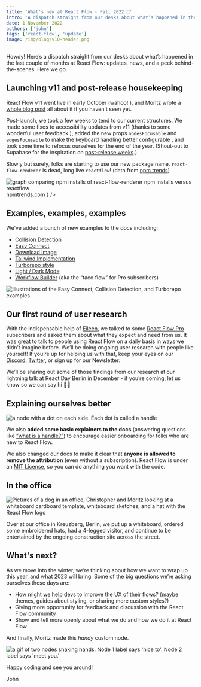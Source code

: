 ```yaml
---
title: 'What’s new at React Flow - Fall 2022 🍂'
intro: 'A dispatch straight from our desks about what’s happened in the last couple of months at React Flow: updates, news, and a peek behind-the-scenes.'
date: 1 November 2022
authors: ['john']
tags: ['react-flow', 'update']
image: /img/blog/v10-header.png
---
```



Howdy! Here’s a dispatch straight from our desks about what’s happened in the last couple of months at React Flow: updates, news, and a peek behind-the-scenes. Here we go.

## Launching v11 and post-release housekeeping

React Flow v11 went live in early October (wahoo! <Emoji content="🎉" />), and Moritz wrote a [whole blog post](https://reactflow.dev/blog/react-flow-v11/) all about it if you haven't seen yet.

Post-launch, we took a few weeks to tend to our current structures. We made some fixes to accessibility updates from v11 (thanks to some wonderful user feedback <Emoji content="💕" />), added the new props `nodesFocusable` and `edgesFocusable` to make the keyboard handling better configurable , and took some time to refocus ourselves for the end of the year. (Shout-out to Supabase for the inspiration on [post-release weeks](https://github.com/supabase/supabase/releases/tag/0.22.09).)

Slowly but surely, folks are starting to use our new package name. `react-flow-renderer` is dead, long live `reactflow`! (data from [npm trends](https://npmtrends.com/react-flow-renderer-vs-reactflow))

<Bleed>
  <Image
    src="/img/blog/fall-2022/package-stats.png"
    alt="graph comparing npm installs of react-flow-renderer npm installs versus reactflow"
    width={1492}
    height={1076}
    caption={
      <a href="https://npmtrends.com/react-flow-renderer-vs-reactflow">
        npmtrends.com
      </a>
    }
  />
</Bleed>

## Examples, examples, examples

We’ve added a bunch of new examples to the docs including:

- [Collision Detection](https://reactflow.dev/examples/interaction/collision-detection/)
- [Easy Connect](https://reactflow.dev/examples/nodes/easy-connect/)
- [Download Image](https://reactflow.dev/examples/misc/download-image/)
- [Tailwind Implementation](https://reactflow.dev/examples/styling/tailwind/)
- [Turborepo style](https://reactflow.dev/examples/styling/turbo-flow/)
- [Light / Dark Mode](https://reactflow.dev/examples/styling/styled-components/)
- [Workflow Builder](https://reactflow.dev/examples/layout/workflow-builder) (aka the “taco flow” for Pro subscribers)

<Bleed>
  <Image
    src="/img/blog/fall-2022/examples-fallblog.gif"
    alt="Illustrations of the Easy Connect, Collision Detection, and Turborepo examples"
    width={1800}
    height={450}
    wide
  />
</Bleed>

## Our first round of user research

With the indispensable help of [Eileen](https://bumble.blue/), we talked to some [React Flow Pro](https://pro.reactflow.dev/) subscribers and asked them about what they expect and need from us. It was great to talk to people using React Flow on a daily basis in ways we didn’t imagine before. We’ll be doing ongoing user research with people like yourself! If you’re up for helping us with that, keep your eyes on our [Discord](https://discord.gg/RVmnytFmGW), [Twitter](https://twitter.com/xyflowdev), or sign up for our Newsletter:

We’ll be sharing out some of those findings from our research at our lightning talk at React Day Berlin in December - if you’re coming, let us know so we can say hi 👋🏻

## Explaining ourselves better

<Bleed>
  <Image
    src="/img/blog/fall-2022/handles-definition.png"
    alt="a node with a dot on each side. Each dot is called a handle"
    width={1456}
    height={520}
    wide
  />
</Bleed>

We also **added some basic explainers to the docs** (answering questions like [“what is a handle?”](https://reactflow.dev/learn/concepts/terms-and-definitions/#handles)) to encourage easier onboarding for folks who are new to React Flow.

We also changed our docs to make it clear that **anyone is allowed to remove the attribution** (even without a subscription). React Flow is under an [MIT License](https://github.com/xyflow/xyflow/blob/main/LICENSE), so you can do anything you want with the code.

## In the office

<Bleed>
  <Image
    src="/img/blog/fall-2022/office-fall.jpeg"
    alt="Pictures of a dog in an office, Christopher and Moritz looking at a whiteboard cardboard template, whiteboard sketches, and a hat with the React Flow logo "
    width={1800}
    height={716}
    wide
  />
</Bleed>

Over at our office in Kreuzberg, Berlin, we put up a whiteboard, ordered some embroidered hats, had a 4-legged visitor, and continue to be entertained by the ongoing construction site across the street.

## What's next?

As we move into the winter, we’re thinking about how we want to wrap up this year, and what 2023 will bring. Some of the big questions we’re asking ourselves these days are:

- How might we help devs to improve the UX of their flows? (maybe themes, guides about styling, or sharing more custom styles?)
- Giving more opportunity for feedback and discussion with the React Flow community
- Show and tell more openly about what we do and how we do it at React Flow

And finally, Moritz made this _handy_ custom node.

<Image
  src="/img/blog/fall-2022/nicetomeetyou.gif"
  alt="a gif of two nodes shaking hands. Node 1 label says 'nice to'. Node 2 label says 'meet you.'"
  width={586}
  height={230}
  wide
/>

Happy coding and see you around!

John
